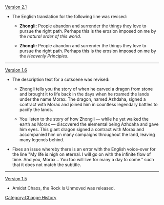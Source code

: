 [[Version 2.1]]
*The English translation for the following line was revised:
**{{Color|Old:}} '''Zhongli:''' People abandon and surrender the things they love to pursue the right path. Perhaps this is the erosion imposed on me by the ''natural order of this world''.
**{{Color|New:}} '''Zhongli:''' People abandon and surrender the things they love to pursue the right path. Perhaps this is the erosion imposed on me by the ''Heavenly Principles''.
----
[[Version 1.6]]
*The description text for a cutscene was revised:
**{{Color|Old:}} Zhongli tells you the story of when he carved a dragon from stone and brought it to life back in the days when he roamed the lands under the name Morax. The dragon, named Azhdaha, signed a contract with Morax and joined him in countless legendary battles to pacify the lands.
**{{Color|New:}} You listen to the story of how Zhongli &mdash; while he yet walked the earth as Morax &mdash; discovered the elemental being Azhdaha and gave him eyes. This giant dragon signed a contract with Morax and accompanied him on many campaigns throughout the land, leaving many legends behind.
*Fixes an issue whereby there is an error with the English voice-over for the line "My life is nigh on eternal. I will go on with the infinite flow of time. And you, Morax... You too will live for many a day to come." such that it does not match the subtitle.
----
[[Version 1.5]]
*Amidst Chaos, the Rock Is Unmoved was released.
<noinclude>[[Category:Change History]]</noinclude>